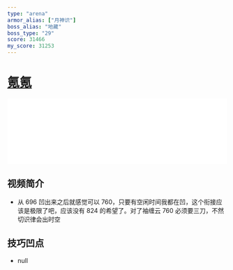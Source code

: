 ```yaml
---
type: "arena"
armor_alias: ["月神识"]
boss_alias: "地藏"
boss_type: "29"
score: 31466
my_score: 31253
---
```


# [氪氪](https://www.bilibili.com/video/BV1tf4y1x7rg)

<iframe
  src="//player.bilibili.com/player.html?aid=289802597&bvid=BV1tf4y1x7rg&cid=317678939&page=1"
  scrolling="no"
  border="0"
  frameborder="no"
  framespacing="0"
  allowfullscreen
  width="100%"
></iframe>

## 视频简介

- 从 696 凹出来之后就感觉可以 760，只要有空闲时间我都在凹，这个衔接应该是极限了吧，应该没有 824 的希望了。对了袖缠云 760 必须要三刀，不然切识律会出时空

## 技巧凹点

- null
